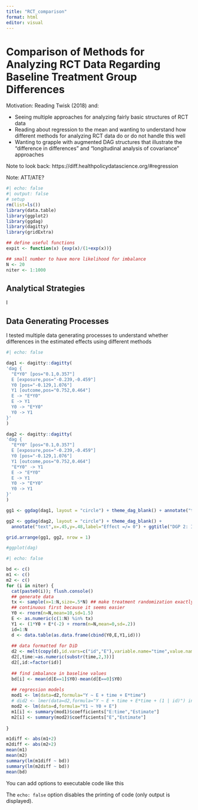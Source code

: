 ```yaml
---
title: "RCT_comparison"
format: html
editor: visual
---
```


# Comparison of Methods for Analyzing RCT Data Regarding Baseline Treatment Group Differences

Motivation: Reading Twisk (2018) and:

-   Seeing multiple approaches for analyzing fairly basic structures of RCT data
-   Reading about regression to the mean and wanting to understand how different methods for analyzing RCT data do or do not handle this well
-   Wanting to grapple with augmented DAG structures that illustrate the "difference in differences" and "longitudinal analysis of covariance" approaches


Note to look back: https://diff.healthpolicydatascience.org/#regression

Note: ATT/ATE?

```r
#| echo: false
#| output: false
# setup
rm(list=ls())
library(data.table)
library(ggplot2)
library(ggdag)
library(dagitty)
library(gridExtra)

## define useful functions
expit <- function(x) {exp(x)/(1+exp(x))}

## small number to have more likelihood for imbalance
N <- 20
niter <- 1:1000
```

## Analytical Strategies

I

## Data Generating Processes

I tested multiple data generating processes to understand whether differences in the estimated effects using different methods

```r
#| echo: false

dag1 <- dagitty::dagitty(
'dag {
  "E*Y0" [pos="0.1,0.357"]
  E [exposure,pos="-0.239,-0.459"]
  Y0 [pos="-0.129,1.076"]
  Y1 [outcome,pos="0.752,0.464"]
  E -> "E*Y0"
  E -> Y1
  Y0 -> "E*Y0"
  Y0 -> Y1
}'
)

dag2 <- dagitty::dagitty(
'dag {
  "E*Y0" [pos="0.1,0.357"]
  E [exposure,pos="-0.239,-0.459"]
  Y0 [pos="-0.129,1.076"]
  Y1 [outcome,pos="0.752,0.464"]
  "E*Y0" -> Y1
  E -> "E*Y0"
  E -> Y1
  Y0 -> "E*Y0"
  Y0 -> Y1
}'
)

gg1 <- ggdag(dag1, layout = "circle") + theme_dag_blank() + annotate("text",x=.45,y=.48,label="Effect = 0") + ggtitle("DGP 1: No Interaction\n(on Additive Scale)")

gg2 <- ggdag(dag2, layout = "circle") + theme_dag_blank() + 
  annotate("text",x=.45,y=.48,label="Effect =/= 0") + ggtitle("DGP 2: Interaction\n(on Additive Scale)")

grid.arrange(gg1, gg2, nrow = 1)

#ggplot(dag)


```

```r
#| echo: false

bd <- c()
m1 <- c()
m2 <- c()
for (i in niter) {
  cat(paste0(i)); flush.console()
  ## generate data
  tx <- sample(x=1:N,size=.5*N) ## make treatment randomization exactly 50%
  ## continuous first because it seems easier
  Y0 <- rnorm(n=N,mean=10,sd=1.5)
  E <- as.numeric(c(1:N) %in% tx)
  Y1 <- (1*Y0 + E*(-2) + rnorm(n=N,mean=0,sd=.2))
  id=1:N
  d <- data.table(as.data.frame(cbind(Y0,E,Y1,id)))
  
  ## data formatted for DiD
  d2 <- melt(copy(d),id.vars=c("id","E"),variable.name="time",value.name="Y")
  d2[,time:=as.numeric(substr(time,2,3))]
  d2[,id:=factor(id)]
  
  ## find imbalance in baseline values
  bd[i] <- mean(d[E==1]$Y0)-mean(d[E==0]$Y0)
  
  ## regression models
  mod1 <- lm(data=d2,formula="Y ~ E + time + E*time")
  # did2 <- lmer(data=d2,formula="Y ~ E + time + E*time + (1 | id)") in this case exactly the same
  mod2 <- lm(data=d,formula="Y1 ~ Y0 + E")
  m1[i] <- summary(mod1)$coefficients["E:time","Estimate"]
  m2[i] <- summary(mod2)$coefficients["E","Estimate"]
    
}

m1diff <- abs(m1+2)
m2diff <- abs(m2+2)
mean(m1)
mean(m2)
summary(lm(m1diff ~ bd))
summary(lm(m2diff ~ bd))
mean(bd)

```

You can add options to executable code like this

The `echo: false` option disables the printing of code (only output is displayed).
